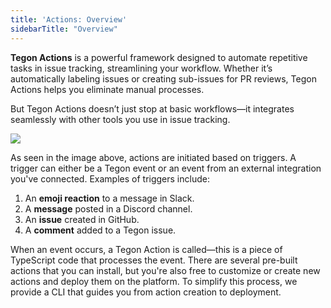 ```yaml
---
title: 'Actions: Overview'
sidebarTitle: "Overview"
---
```


**Tegon Actions** is a powerful framework designed to automate repetitive tasks in issue tracking, streamlining your workflow. 
Whether it’s automatically labeling issues or creating sub-issues for PR reviews, Tegon Actions helps you eliminate manual processes.

But Tegon Actions doesn’t just stop at basic workflows—it integrates seamlessly with other tools you use in issue tracking.

<Frame>
  <img src="/images/actions.png" />
</Frame>

As seen in the image above, actions are initiated based on triggers. A trigger can either be a Tegon event or an event from an external integration you've connected. Examples of triggers include:
1. An **emoji reaction** to a message in Slack.
2. A **message** posted in a Discord channel.
3. An **issue** created in GitHub.
4. A **comment** added to a Tegon issue.

When an event occurs, a Tegon Action is called—this is a piece of TypeScript code that processes the event. 
There are several pre-built actions that you can install, but you're also free to customize or create new actions and deploy them on the platform. 
To simplify this process, we provide a CLI that guides you from action creation to deployment.

